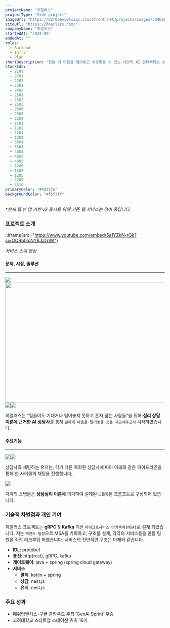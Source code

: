 ```yaml
---
projectName: "히얼러스"
projectType: "Side-project"
imageUrl: "https://d2r0pavv0lsiqc.cloudfront.net/projects/images/5d4b096e-7925-4628-84b0-982c6178c9ca.png"
siteUrl: "https://hearlers.com/"
companyName: "히얼러스"
startedAt: "2024-09"
endedAt: ""
roles:
  - Backend
  - Infra
  - Plan
shortDescription: "힘들 때 마음을 털어놓고 위로받을 수 있는 나만의 AI 인터랙티브 상담 서비스"
stackIds:
  - 2101
  - 2201
  - 2202
  - 2301
  - 2402
  - 2501
  - 2502
  - 2503
  - 2506
  - 2507
  - 2204
  - 1101
  - 1102
  - 1201
  - 1204
  - 3501
  - 3503
  - 4601
  - 4602
  - 4603
  - 1206
  - 1207
  - 1205
  - 2205
  - 2510
primaryColor: "#4d317e"
backgroundColor: "#f5f3ff"
---
```


_\*현재 웹 뷰 앱 기반 v2 출시를 위해 기존 웹 서비스는 정비 중입니다._

### 프로젝트 소개

::iframe{src="https://www.youtube.com/embed/5a1YZkN-rQk?si=OQRb0icNY8JJzriW"}

_서비스 소개 영상_

#### 문제, 시장, 솔루션

---

![](https://d2r0pavv0lsiqc.cloudfront.net/projects/images/399b187d-d2c6-45e2-86b9-72fe9b5717d1.webp)<img height="379" width="678" src="https://d2r0pavv0lsiqc.cloudfront.net/projects/images/276b36ca-78a0-46a4-9571-dcd9f69af904.webp" />![](https://d2r0pavv0lsiqc.cloudfront.net/projects/images/02d000dd-46b5-4223-a3dc-7bda6bcc6b60.webp)![](https://d2r0pavv0lsiqc.cloudfront.net/projects/images/a372e5d5-bdfb-4f34-99bf-db94eea75bef.webp)

히얼러스는 "힘들어도 기대거나 털어놓지 못하고 혼자 곪는 사람들"을 위해 **심리 상담 이론에 근거한 AI** **상담사**를 통해 `편하게 마음을 털어놓을 곳을 제공해주고자` 시작하였습니다.

#### 주요기능

---

![](https://d2r0pavv0lsiqc.cloudfront.net/projects/images/cbf59ce4-c885-4b5d-927d-90360815909d.webp)![](https://d2r0pavv0lsiqc.cloudfront.net/projects/images/7c674659-9b53-4ac5-9e4a-5cf02d061e8d.webp)

상담사와 채팅하는 유저는, 각기 다른 특화된 상담사에 따라 아래와 같은 파이프라인을 통해 한 사이클의 채팅을 진행합니다,

![](https://d2r0pavv0lsiqc.cloudfront.net/projects/images/5f96a154-e38c-4765-a751-dfdbb727f76e.webp)

각각의 스탭들은 **상담심리 이론**에 의거하여 설계된 `모듈화`된 프롬프트로 구성되어 있습니다.&#x20;

### 기술적 차별점과 개인 기여

히얼러스 프로젝트는 **gRPC** & **Kafka** 기반 `마이크로서비스 아키텍처(MSA)`로 설계 되었습니다. 저는 `백엔드 팀장`으로 MSA를 기획하고, 구조를 설계, 각각의 서비스들을 만들 팀원을 직접 리크루팅 하였습니다. 서비스의 전반적인 구조는 아래와 같습니다.

- **IDL**: protobuf
- **통신**: http(rest), gRPC, kafka
- **게이트웨이**: java + spring (spring cloud gateway)
- **서비스**
  - **결제**: kotlin + spring
  - **상담**: nest.js
  - **유저**: nest.js

### 주요 성과

- 매쉬업벤처스-구글 클라우드 주최 ‘GenAI Sprint’ 우승
- 고려대학교 스타트업 스테이션 츄츄 16기
